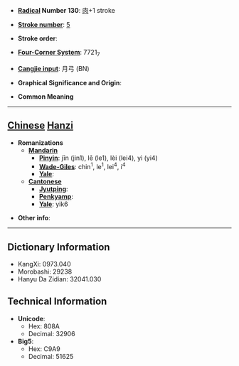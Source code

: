 * '''[[Wiktionary:Chinese radical index| Radical]] Number 130''': [[Wiktionary:Chinese radical index 肉|肉]]+1 stroke

* '''[[Wiktionary:Chinese total strokes index|Stroke number]]''': [[Wiktionary:Chinese total strokes index 5|5]]

* '''Stroke order''': 

* '''[[Wiktionary:Chinese four corner index|Four-Corner System]]''': 7721<sub>7</sub>

* '''[[Wiktionary:Chinese Cangjie index|Cangjie input]]''': 月弓 (BN)

* '''Graphical Significance and Origin''': 

* '''Common Meaning'''

----

== [[Chinese]] [[Hanzi]] ==

* '''Romanizations'''
** '''[[Mandarin]]'''
*** '''[[Pinyin]]''': jīn (jin1), lē (le1), lèi (lei4), yì (yi4)
*** '''[[Wade-Giles]]''': chin<sup>1</sup>, le<sup>1</sup>, lei<sup>4</sup>, i<sup>4</sup>
*** '''[[Yale]]''': 
** '''[[Cantonese]]'''
*** '''[[Jyutping]]''':
*** '''[[Penkyamp]]''': 
*** '''[[Yale]]''': yik6

* '''Other info''': 

----

== Dictionary Information ==

* KangXi: 0973.040
* Morobashi: 29238
* Hanyu Da Zidian: 32041.030

== Technical Information ==

* '''Unicode''':
** Hex: 808A
** Decimal: 32906
* '''Big5''':
** Hex: C9A9
** Decimal: 51625